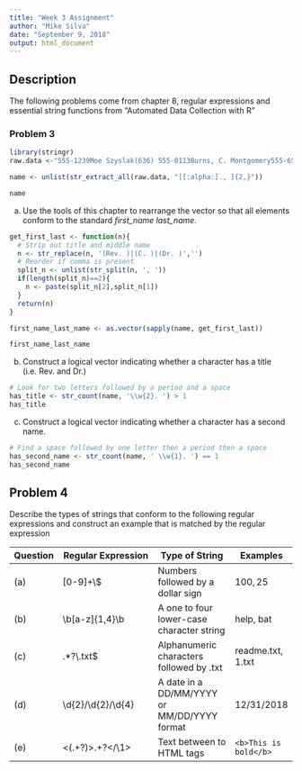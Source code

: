 ```yaml
---
title: "Week 3 Assignment"
author: "Mike Silva"
date: "September 9, 2018"
output: html_document
---
```


## Description

The following problems come from chapter 8, regular expressions and essential string functions from "Automated Data Collection with R"

### Problem 3

```r
library(stringr)
raw.data <-"555-1239Moe Szyslak(636) 555-0113Burns, C. Montgomery555-6542Rev. Timothy Lovejoy555 8904Ned Flanders636-555-3226Simpson, Homer5553642Dr. Julius Hibbert"

name <- unlist(str_extract_all(raw.data, "[[:alpha:]., ]{2,}"))

name
```

(a) Use the tools of this chapter to rearrange  the vector so that all elements conform to the standard *first_name* *last_name*.

```r
get_first_last <- function(n){
  # Strip out title and middle name
  n <- str_replace(n, '(Rev. )|(C. )|(Dr. )','')
  # Reorder if comma is present
  split_n <- unlist(str_split(n, ', '))
  if(length(split_n)==2){
    n <- paste(split_n[2],split_n[1])
  }
  return(n)
}

first_name_last_name <- as.vector(sapply(name, get_first_last))

first_name_last_name
```

(b) Construct a logical vector indicating whether a character has a title (i.e. Rev. and Dr.)

```r
# Look for two letters followed by a period and a space
has_title <- str_count(name, '\\w{2}. ') > 1
has_title
```

(c) Construct a logical vector indicating whether a character has a second name.

```r
# Find a space followed by one letter then a period then a space
has_second_name <- str_count(name, ' \\w{1}. ') == 1
has_second_name
```

## Problem 4

Describe the types of strings that conform to the following regular expressions and construct an example that is matched by the regular expression

| Question | Regular Expression | Type of String | Examples |
|----------|--------------------|----------------|----------|
| (a) | [0-9]+\\$ | Numbers followed by a dollar sign| 100$, 25$ |
| (b) | \\b[a-z]{1,4}\\b | A one to four lower-case character string  | help, bat | 
| (c) | .*?\\.txt$ | Alphanumeric characters followed by .txt | readme.txt, 1.txt |
| (d) | \\d{2}/\\d{2}/\\d{4} | A date in a DD/MM/YYYY or MM/DD/YYYY format | 12/31/2018 |
| (e) | <(.+?)>.+?</\\1> | Text between to HTML tags | `<b>This is bold</b>` |